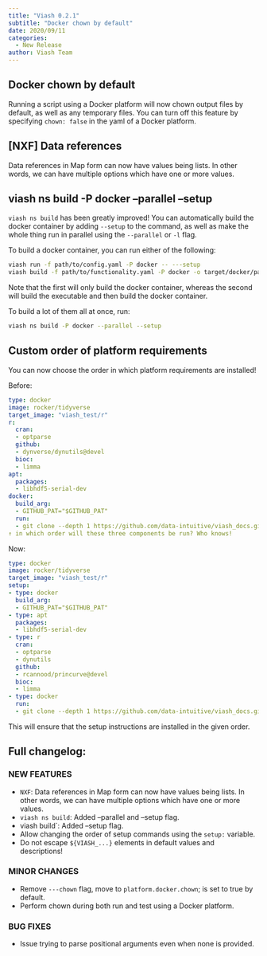 ```yaml
---
title: "Viash 0.2.1"
subtitle: "Docker chown by default"
date: 2020/09/11
categories:
  - New Release
author: Viash Team
---
```


## Docker chown by default

Running a script using a Docker platform will now chown output files by default, as well as any temporary files. You can turn off this feature by specifying `chown: false` in the yaml of a Docker platform.

## [NXF] Data references

Data references in Map form can now have values being lists. In other words, we can have multiple options which have one or more values.

## viash ns build -P docker --parallel --setup

`viash ns build` has been greatly improved! You can automatically build the docker container by adding `--setup` to the command, as well as make the whole thing run in parallel using the `--parallel` or `-l` flag.

To build a docker container, you can run either of the following:

```bash
viash run -f path/to/config.yaml -P docker -- ---setup
viash build -f path/to/functionality.yaml -P docker -o target/docker/path/to --setup
```

Note that the first will only build the docker container, whereas the second will build the executable and then build the docker container.

To build a lot of them all at once, run:

```bash
viash ns build -P docker --parallel --setup
```

## Custom order of platform requirements

You can now choose the order in which platform requirements are installed!

Before:

```yaml
type: docker
image: rocker/tidyverse
target_image: "viash_test/r"
r:
  cran:
  - optparse
  github:
  - dynverse/dynutils@devel
  bioc:
  - limma
apt:
  packages:
  - libhdf5-serial-dev
docker:
  build_arg:
  - GITHUB_PAT="$GITHUB_PAT"
  run:
  - git clone --depth 1 https://github.com/data-intuitive/viash_docs.git && rm -r viash_docs/.git
↑ in which order will these three components be run? Who knows!
```

Now:

```yaml
type: docker
image: rocker/tidyverse
target_image: "viash_test/r"
setup:
- type: docker
  build_arg:
  - GITHUB_PAT="$GITHUB_PAT"
- type: apt
  packages:
  - libhdf5-serial-dev
- type: r
  cran:
  - optparse
  - dynutils
  github:
  - rcannood/princurve@devel
  bioc:
  - limma
- type: docker
  run:
  - git clone --depth 1 https://github.com/data-intuitive/viash_docs.git && rm -r viash_docs/.git
```

This will ensure that the setup instructions are installed in the given order.

## Full changelog:

### NEW FEATURES

-   `NXF`: Data references in Map form can now have values being lists. In other words, we can have multiple options which have one or more values.
-   `viash ns build`: Added --parallel and --setup flag.
-   viash build`: Added --setup flag.
-   Allow changing the order of setup commands using the `setup:` variable.
-   Do not escape `${VIASH_...}` elements in default values and descriptions!

### MINOR CHANGES

-   Remove `---chown` flag, move to `platform.docker.chown`; is set to true by default.
-   Perform chown during both run and test using a Docker platform.

### BUG FIXES

-   Issue trying to parse positional arguments even when none is provided.
